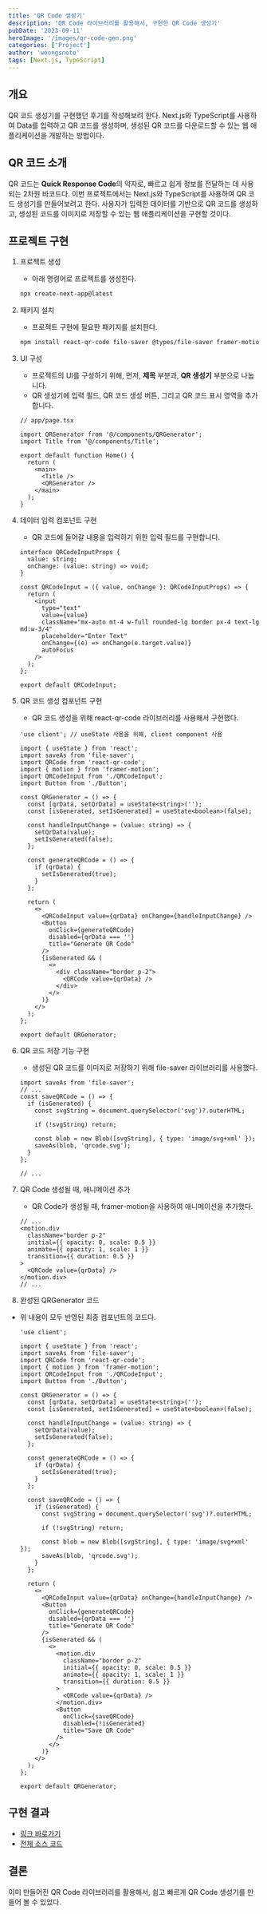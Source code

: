 ```yaml
---
title: 'QR Code 생성기'
description: 'QR Code 라이브러리를 활용해서, 구현한 QR Code 생성기'
pubDate: '2023-09-11'
heroImage: '/images/qr-code-gen.png'
categories: ['Project']
author: 'woongsnote'
tags: [Next.js, TypeScript]
---
```


## 개요

QR 코드 생성기를 구현했던 후기를 작성해보려 한다.
Next.js와 TypeScript를 사용하여 Data를 입력하고 QR 코드를 생성하며, 생성된 QR 코드를 다운로드할 수 있는 웹 애플리케이션을 개발하는 방법이다.

## QR 코드 소개

QR 코드는 **Quick Response Code**의 약자로, 빠르고 쉽게 정보를 전달하는 데 사용되는 2차원 바코드다.
이번 프로젝트에서는 Next.js와 TypeScript를 사용하여 QR 코드 생성기를 만들어보려고 한다.
사용자가 입력한 데이터를 기반으로 QR 코드를 생성하고, 생성된 코드를 이미지로 저장할 수 있는 웹 애플리케이션을 구현할 것이다.

## 프로젝트 구현

1. 프로젝트 생성

   - 아래 명령어로 프로젝트를 생성한다.

   ```bash
   npx create-next-app@latest

   ```

2. 패키지 설치

   - 프로젝트 구현에 필요한 패키지를 설치한다.

   ```bash
   npm install react-qr-code file-saver @types/file-saver framer-motion

   ```

3. UI 구성

   - 프로젝트의 UI를 구성하기 위해, 먼저, **제목** 부분과, **QR 생성기** 부분으로 나눕니다.
   - QR 생성기에 입력 필드, QR 코드 생성 버튼, 그리고 QR 코드 표시 영역을 추가합니다.

   ```tsx
   // app/page.tsx

   import QRGenerator from '@/components/QRGenerator';
   import Title from '@/components/Title';

   export default function Home() {
     return (
       <main>
         <Title />
         <QRGenerator />
       </main>
     );
   }
   ```

4. 데이터 입력 컴포넌트 구현

   - QR 코드에 들어갈 내용을 입력하기 위한 입력 필드를 구현합니다.

   ```tsx
   interface QRCodeInputProps {
     value: string;
     onChange: (value: string) => void;
   }

   const QRCodeInput = ({ value, onChange }: QRCodeInputProps) => {
     return (
       <input
         type="text"
         value={value}
         className="mx-auto mt-4 w-full rounded-lg border px-4 text-lg md:w-3/4"
         placeholder="Enter Text"
         onChange={(e) => onChange(e.target.value)}
         autoFocus
       />
     );
   };

   export default QRCodeInput;
   ```

5. QR 코드 생성 컴포넌트 구현

   - QR 코드 생성을 위해 react-qr-code 라이브러리를 사용해서 구현했다.

   ```tsx
   'use client'; // useState 사용을 위해, client component 사용

   import { useState } from 'react';
   import saveAs from 'file-saver';
   import QRCode from 'react-qr-code';
   import { motion } from 'framer-motion';
   import QRCodeInput from './QRCodeInput';
   import Button from './Button';

   const QRGenerator = () => {
     const [qrData, setQrData] = useState<string>('');
     const [isGenerated, setIsGenerated] = useState<boolean>(false);

     const handleInputChange = (value: string) => {
       setQrData(value);
       setIsGenerated(false);
     };

     const generateQRCode = () => {
       if (qrData) {
         setIsGenerated(true);
       }
     };

     return (
       <>
         <QRCodeInput value={qrData} onChange={handleInputChange} />
         <Button
           onClick={generateQRCode}
           disabled={qrData === ''}
           title="Generate QR Code"
         />
         {isGenerated && (
           <>
             <div className="border p-2">
               <QRCode value={qrData} />
             </div>
           </>
         )}
       </>
     );
   };

   export default QRGenerator;
   ```

6. QR 코드 저장 기능 구현

   - 생성된 QR 코드를 이미지로 저장하기 위해 file-saver 라이브러리를 사용했다.

   ```tsx
   import saveAs from 'file-saver';
   // ...
   const saveQRCode = () => {
     if (isGenerated) {
       const svgString = document.querySelector('svg')?.outerHTML;

       if (!svgString) return;

       const blob = new Blob([svgString], { type: 'image/svg+xml' });
       saveAs(blob, 'qrcode.svg');
     }
   };

   // ...
   ```

7. QR Code 생성될 때, 애니메이션 추가

   - QR Code가 생성될 때, framer-motion을 사용하여 애니메이션을 추가했다.

   ```tsx
   // ...
   <motion.div
     className="border p-2"
     initial={{ opacity: 0, scale: 0.5 }}
     animate={{ opacity: 1, scale: 1 }}
     transition={{ duration: 0.5 }}
   >
     <QRCode value={qrData} />
   </motion.div>
   // ...
   ```

8. 완성된 QRGenerator 코드

- 위 내용이 모두 반영된 최종 컴포넌트의 코드다.
  ```tsx
  'use client';

  import { useState } from 'react';
  import saveAs from 'file-saver';
  import QRCode from 'react-qr-code';
  import { motion } from 'framer-motion';
  import QRCodeInput from './QRCodeInput';
  import Button from './Button';

  const QRGenerator = () => {
    const [qrData, setQrData] = useState<string>('');
    const [isGenerated, setIsGenerated] = useState<boolean>(false);

    const handleInputChange = (value: string) => {
      setQrData(value);
      setIsGenerated(false);
    };

    const generateQRCode = () => {
      if (qrData) {
        setIsGenerated(true);
      }
    };

    const saveQRCode = () => {
      if (isGenerated) {
        const svgString = document.querySelector('svg')?.outerHTML;

        if (!svgString) return;

        const blob = new Blob([svgString], { type: 'image/svg+xml' });
        saveAs(blob, 'qrcode.svg');
      }
    };

    return (
      <>
        <QRCodeInput value={qrData} onChange={handleInputChange} />
        <Button
          onClick={generateQRCode}
          disabled={qrData === ''}
          title="Generate QR Code"
        />
        {isGenerated && (
          <>
            <motion.div
              className="border p-2"
              initial={{ opacity: 0, scale: 0.5 }}
              animate={{ opacity: 1, scale: 1 }}
              transition={{ duration: 0.5 }}
            >
              <QRCode value={qrData} />
            </motion.div>
            <Button
              onClick={saveQRCode}
              disabled={!isGenerated}
              title="Save QR Code"
            />
          </>
        )}
      </>
    );
  };

  export default QRGenerator;
  ```

## 구현 결과

- [링크 바로가기](https://qr-quasar.vercel.app/)
- [전체 소스 코드](https://github.com/woongsnote/qr-quasar)

## 결론

이미 만들어진 QR Code 라이브러리를 활용해서, 쉽고 빠르게 QR Code 생성기를 만들어 볼 수 있었다.
